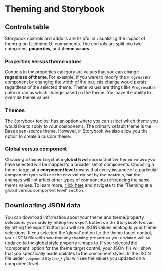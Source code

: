 

<Meta title="Docs / Theming/ Use in Storybook" />

# Theming and Storybook
## Controls table
Storybook controls and addons are helpful in visualizing the impact of theming on Lightning-UI components. The controls are split into two categories, **properties**, and **theme values**.

### Properties versus theme values
Controls in the properties category are values that you can change **regardless of theme**. For example, if you were to modify the `ProgressBar` component by changing the width of the bar, this change would persist regardless of the selected theme.
Theme values are things like `ProgressBar` color or radius which change based on the theme. You have the ability to override theme values.

### Themes
The Storybook toolbar has an option where you can select which theme you would like to apply to your components.
The primary default theme is the Base open-source theme. However, in Storybook we also allow you the option to create a custom theme.

### Global versus component
Choosing a theme target at a **global level** means that the theme values you have selected will be mapped to a broader set of components.
Choosing a theme target at a **component level** means that every instance of a particular component type will use the new values set by the controls, but the changes will not affect other types of components referencing the same theme values.
To learn more, [click here](../?path=/story/docs-theming-overview--page) and navigate to the 'Theming at a global versus component level' section.

## Downloading JSON data
You can download information about your theme and theme/property selections you made by hitting the export button on the Storybook toolbar. By hitting the export button you will see JSON values relating to your theme selections. If you selected the 'global' option for the theme target control, your JSON file will show that any theming properties you updated will be updated to the global style property it maps to. If you selected the 'component' option for the theme target control, your JSON file will show that you specifically made updates to the component styles. In the JSON file under `componentStyles{}` you will see the values you updated on a component level.

